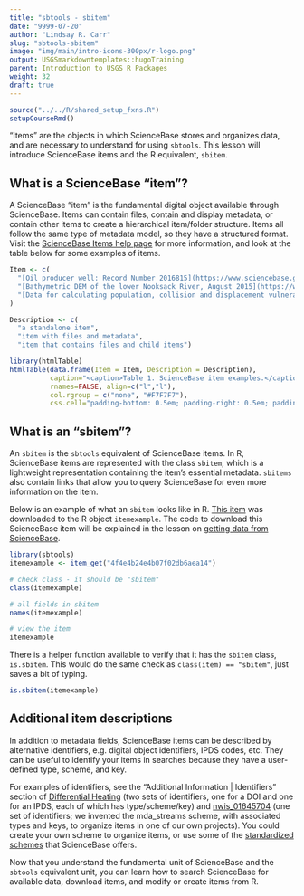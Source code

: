 ```yaml
---
title: "sbtools - sbitem"
date: "9999-07-20"
author: "Lindsay R. Carr"
slug: "sbtools-sbitem"
image: "img/main/intro-icons-300px/r-logo.png"
output: USGSmarkdowntemplates::hugoTraining
parent: Introduction to USGS R Packages
weight: 32
draft: true
---
```


```r
source("../../R/shared_setup_fxns.R")
setupCourseRmd()
```

"Items" are the objects in which ScienceBase stores and organizes data, and are necessary to understand for using `sbtools`. This lesson will introduce ScienceBase items and the R equivalent, `sbitem`. 

## What is a ScienceBase "item"?

A ScienceBase "item" is the fundamental digital object available through ScienceBase. Items can contain files, contain and display metadata, or contain other items to create a hierarchical item/folder structure. Items all follow the same type of metadata model, so they have a structured format. Visit the [ScienceBase Items help page](https://www.sciencebase.gov/about/content/sciencebase-items) for more information, and look at the table below for some examples of items.

```r

Item <- c(
  "[Oil producer well: Record Number 2016815](https://www.sciencebase.gov/catalog/item/58a36dcbe4b0c82512870172)", 
  "[Bathymetric DEM of the lower Nooksack River, August 2015](https://www.sciencebase.gov/catalog/item/58c03c2de4b014cc3a3bb802)", 
  "[Data for calculating population, collision and displacement vulnerability among marine birds of the California Current System associated with offshore wind energy infrastructure](https://www.sciencebase.gov/catalog/item/5733bc85e4b0dae0d5dd627b)"
)

Description <- c(
  "a standalone item",
  "item with files and metadata",
  "item that contains files and child items")

library(htmlTable)
htmlTable(data.frame(Item = Item, Description = Description), 
          caption="<caption>Table 1. ScienceBase item examples.</caption>",
          rnames=FALSE, align=c("l","l"), 
          col.rgroup = c("none", "#F7F7F7"), 
          css.cell="padding-bottom: 0.5em; padding-right: 0.5em; padding-top: 0.5em;")
```

## What is an "sbitem"?

An `sbitem` is the `sbtools` equivalent of ScienceBase items. In R, ScienceBase items are represented with the class `sbitem`, which is a lightweight representation containing the item's essential metadata. `sbitems` also contain links that allow you to query ScienceBase for even more information on the item.

Below is an example of what an `sbitem` looks like in R. [This item](https://www.sciencebase.gov/catalog/item/4f4e4b24e4b07f02db6aea14) was downloaded to the R object `itemexample`. The code to download this ScienceBase item will be explained in the lesson on [getting data from ScienceBase](/usgs-packages/sbtools-get).

```r
library(sbtools)
itemexample <- item_get("4f4e4b24e4b07f02db6aea14")
```

```r
# check class - it should be "sbitem"
class(itemexample)

# all fields in sbitem
names(itemexample)

# view the item
itemexample
```

There is a helper function available to verify that it has the `sbitem` class, `is.sbitem`. This would do the same check as `class(item) == "sbitem"`, just saves a bit of typing.

```r
is.sbitem(itemexample)
```

## Additional item descriptions

In addition to metadata fields, ScienceBase items can be described by alternative identifiers, e.g. digital object identifiers, IPDS codes, etc. They can be useful to identify your items in searches because they have a user-defined type, scheme, and key.

For examples of identifiers, see the "Additional Information | Identifiers" section of [Differential Heating](https://www.sciencebase.gov/catalog/item/580587a2e4b0824b2d1c1f23) (two sets of identifiers, one for a DOI and one for an IPDS, each of which has type/scheme/key) and [nwis_01645704](https://www.sciencebase.gov/catalog/item/556f2055e4b0d9246a9fc9f7) (one set of identifiers; we invented the mda_streams scheme, with associated types and keys, to organize items in one of our own projects). You could create your own scheme to organize items, or use some of the [standardized schemes](https://www.sciencebase.gov/vocab/categories?offset=10&max=10&parentId=528e99f7e4b05d51c7038afd) that ScienceBase offers. 

Now that you understand the fundamental unit of ScienceBase and the `sbtools` equivalent unit, you can learn how to search ScienceBase for available data, download items, and modify or create items from R. 
